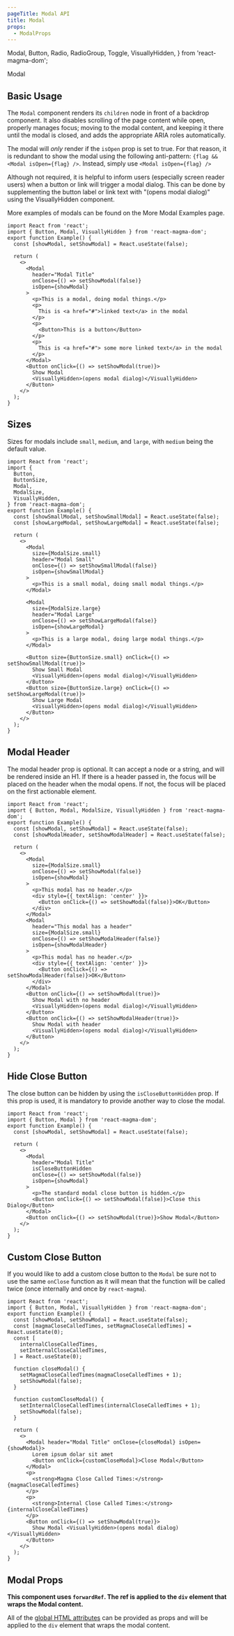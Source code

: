 ```yaml
---
pageTitle: Modal API
title: Modal
props:
  - ModalProps
---
```


  Modal,
  Button,
  Radio,
  RadioGroup,
  Toggle,
  VisuallyHidden,
} from 'react-magma-dom';

<DocsHeading to="/design/modals/" type="api">
  Modal
</DocsHeading>

## Basic Usage

The `Modal` component renders its `children` node in front of a backdrop component. It also disables scrolling of the page content while open,
properly manages focus; moving to the modal content, and keeping it there until the modal is closed, and adds the appropriate ARIA roles automatically.

The modal will _only_ render if the `isOpen` prop is set to true. For that reason, it is redundant to show the modal using the following anti-pattern: `{flag && <Modal isOpen={flag} />`. Instead,
simply use `<Modal isOpen={flag} />`

Although not required, it is helpful to inform users (especially screen reader users) when a button or link will trigger a modal dialog.
This can be done by supplementing the button label or link text with "(opens modal dialog)" using the <Link to="/api/visually-hidden/">VisuallyHidden</Link> component.

More examples of modals can be found on the <Link to="/examples/modal">More Modal Examples</Link> page.

```tsx
import React from 'react';
import { Button, Modal, VisuallyHidden } from 'react-magma-dom';
export function Example() {
  const [showModal, setShowModal] = React.useState(false);

  return (
    <>
      <Modal
        header="Modal Title"
        onClose={() => setShowModal(false)}
        isOpen={showModal}
      >
        <p>This is a modal, doing modal things.</p>
        <p>
          This is <a href="#">linked text</a> in the modal
        </p>
        <p>
          <Button>This is a button</Button>
        </p>
        <p>
          This is <a href="#"> some more linked text</a> in the modal
        </p>
      </Modal>
      <Button onClick={() => setShowModal(true)}>
        Show Modal
        <VisuallyHidden>(opens modal dialog)</VisuallyHidden>
      </Button>
    </>
  );
}
```

## Sizes

Sizes for modals include `small`, `medium`, and `large`, with `medium` being the default value.

```tsx
import React from 'react';
import {
  Button,
  ButtonSize,
  Modal,
  ModalSize,
  VisuallyHidden,
} from 'react-magma-dom';
export function Example() {
  const [showSmallModal, setShowSmallModal] = React.useState(false);
  const [showLargeModal, setShowLargeModal] = React.useState(false);

  return (
    <>
      <Modal
        size={ModalSize.small}
        header="Modal Small"
        onClose={() => setShowSmallModal(false)}
        isOpen={showSmallModal}
      >
        <p>This is a small modal, doing small modal things.</p>
      </Modal>

      <Modal
        size={ModalSize.large}
        header="Modal Large"
        onClose={() => setShowLargeModal(false)}
        isOpen={showLargeModal}
      >
        <p>This is a large modal, doing large modal things.</p>
      </Modal>

      <Button size={ButtonSize.small} onClick={() => setShowSmallModal(true)}>
        Show Small Modal
        <VisuallyHidden>(opens modal dialog)</VisuallyHidden>
      </Button>
      <Button size={ButtonSize.large} onClick={() => setShowLargeModal(true)}>
        Show Large Modal
        <VisuallyHidden>(opens modal dialog)</VisuallyHidden>
      </Button>
    </>
  );
}
```

## Modal Header

The modal header prop is optional. It can accept a node or a string, and will be rendered inside an H1.
If there is a header passed in, the focus will be placed on the header when the modal opens. If not, the focus will be placed on
the first actionable element.

```tsx
import React from 'react';
import { Button, Modal, ModalSize, VisuallyHidden } from 'react-magma-dom';
export function Example() {
  const [showModal, setShowModal] = React.useState(false);
  const [showModalHeader, setShowModalHeader] = React.useState(false);

  return (
    <>
      <Modal
        size={ModalSize.small}
        onClose={() => setShowModal(false)}
        isOpen={showModal}
      >
        <p>This modal has no header.</p>
        <div style={{ textAlign: 'center' }}>
          <Button onClick={() => setShowModal(false)}>OK</Button>
        </div>
      </Modal>
      <Modal
        header="This modal has a header"
        size={ModalSize.small}
        onClose={() => setShowModalHeader(false)}
        isOpen={showModalHeader}
      >
        <p>This modal has no header.</p>
        <div style={{ textAlign: 'center' }}>
          <Button onClick={() => setShowModalHeader(false)}>OK</Button>
        </div>
      </Modal>
      <Button onClick={() => setShowModal(true)}>
        Show Modal with no header
        <VisuallyHidden>(opens modal dialog)</VisuallyHidden>
      </Button>
      <Button onClick={() => setShowModalHeader(true)}>
        Show Modal with header
        <VisuallyHidden>(opens modal dialog)</VisuallyHidden>
      </Button>
    </>
  );
}
```

## Hide Close Button

The close button can be hidden by using the `isCloseButtonHidden` prop. If this prop is used, it is mandatory to provide another way to close the modal.

```tsx
import React from 'react';
import { Button, Modal } from 'react-magma-dom';
export function Example() {
  const [showModal, setShowModal] = React.useState(false);

  return (
    <>
      <Modal
        header="Modal Title"
        isCloseButtonHidden
        onClose={() => setShowModal(false)}
        isOpen={showModal}
      >
        <p>The standard modal close button is hidden.</p>
        <Button onClick={() => setShowModal(false)}>Close this Dialog</Button>
      </Modal>
      <Button onClick={() => setShowModal(true)}>Show Modal</Button>
    </>
  );
}
```

## Custom Close Button

If you would like to add a custom close button to the `Modal` be sure not to use the same `onClose` function as it will mean that the function will be called twice (once internally and once by `react-magma`).

```tsx
import React from 'react';
import { Button, Modal, VisuallyHidden } from 'react-magma-dom';
export function Example() {
  const [showModal, setShowModal] = React.useState(false);
  const [magmaCloseCalledTimes, setMagmaCloseCalledTimes] = React.useState(0);
  const [
    internalCloseCalledTimes,
    setInternalCloseCalledTimes,
  ] = React.useState(0);

  function closeModal() {
    setMagmaCloseCalledTimes(magmaCloseCalledTimes + 1);
    setShowModal(false);
  }

  function customCloseModal() {
    setInternalCloseCalledTimes(internalCloseCalledTimes + 1);
    setShowModal(false);
  }

  return (
    <>
      <Modal header="Modal Title" onClose={closeModal} isOpen={showModal}>
        Lorem ipsum dolar sit amet
        <Button onClick={customCloseModal}>Close Modal</Button>
      </Modal>
      <p>
        <strong>Magma Close Called Times:</strong> {magmaCloseCalledTimes}
      </p>
      <p>
        <strong>Internal Close Called Times:</strong> {internalCloseCalledTimes}
      </p>
      <Button onClick={() => setShowModal(true)}>
        Show Modal <VisuallyHidden>(opens modal dialog)</VisuallyHidden>
      </Button>
    </>
  );
}
```

## Modal Props

**This component uses `forwardRef`. The ref is applied to the `div` element that wraps the Modal content.**

All of the [global HTML attributes](https://developer.mozilla.org/en-US/docs/Web/HTML/Global_attributes) can be provided as props and will be applied to the `div` element that wraps the modal content.

<ModalProps />

